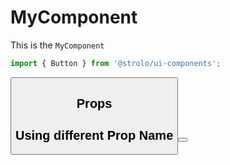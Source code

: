 

<Meta title="Components/Button" component={Button} />

# MyComponent

This is the `MyComponent`

```jsx
import { Button } from '@strolo/ui-components';
```

<Preview withSource="open">
  <Story name="MyComponent">
    <Button />
  </Story>
</Preview>

## Props

<Props of={Button} />

## Using different Prop Name

<Preview withSource="open">
  <Story name="Different Prop Name">
    <Button />
  </Story>
</Preview>
